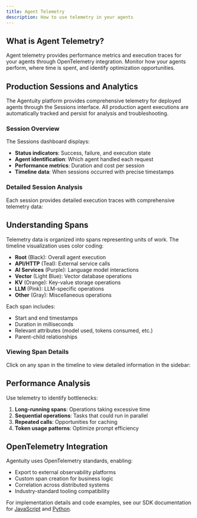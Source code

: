 ```yaml
---
title: Agent Telemetry
description: How to use telemetry in your agents
---
```


## What is Agent Telemetry?

Agent telemetry provides performance metrics and execution traces for your agents through OpenTelemetry integration. Monitor how your agents perform, where time is spent, and identify optimization opportunities.

## Production Sessions and Analytics

The Agentuity platform provides comprehensive telemetry for deployed agents through the Sessions interface. All production agent executions are automatically tracked and persist for analysis and troubleshooting.

<ThemeImage baseName="sessions" alt="Production Sessions Overview" />

### Session Overview

The Sessions dashboard displays:

- **Status indicators**: Success, failure, and execution state
- **Agent identification**: Which agent handled each request
- **Performance metrics**: Duration and cost per session
- **Timeline data**: When sessions occurred with precise timestamps

### Detailed Session Analysis

Each session provides detailed execution traces with comprehensive telemetry data:

<ThemeImage baseName="agent-session-detail" alt="Detailed Session Timeline with Spans" />

## Understanding Spans

Telemetry data is organized into spans representing units of work. The timeline visualization uses color coding:

- **Root** (Black): Overall agent execution
- **API/HTTP** (Teal): External service calls
- **AI Services** (Purple): Language model interactions  
- **Vector** (Light Blue): Vector database operations
- **KV** (Orange): Key-value storage operations
- **LLM** (Pink): LLM-specific operations
- **Other** (Gray): Miscellaneous operations

Each span includes:
- Start and end timestamps
- Duration in milliseconds
- Relevant attributes (model used, tokens consumed, etc.)
- Parent-child relationships

### Viewing Span Details

Click on any span in the timeline to view detailed information in the sidebar:

<ThemeImage baseName="agent-session-detail-sidebar" alt="Span Detail Sidebar" />

## Performance Analysis

Use telemetry to identify bottlenecks:

1. **Long-running spans**: Operations taking excessive time
2. **Sequential operations**: Tasks that could run in parallel
3. **Repeated calls**: Opportunities for caching
4. **Token usage patterns**: Optimize prompt efficiency

## OpenTelemetry Integration

Agentuity uses OpenTelemetry standards, enabling:
- Export to external observability platforms
- Custom span creation for business logic
- Correlation across distributed systems
- Industry-standard tooling compatibility

For implementation details and code examples, see our SDK documentation for [JavaScript](/SDKs/javascript) and [Python](/SDKs/python).
